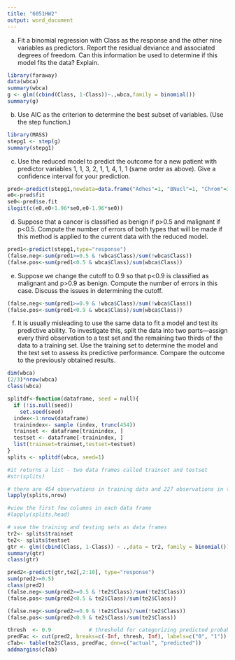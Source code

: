 ```yaml
---
title: "6051HW2"
output: word_document
---
```

(a) Fit a binomial regression with Class as the response and the other nine variables as predictors. Report the residual deviance and associated degrees of freedom. Can this information be used to determine if this model fits the data? Explain.


```r
library(faraway)
data(wbca)
summary(wbca)
g <- glm((cbind(Class, 1-Class))~.,wbca,family = binomial())
summary(g)
```

(b) Use AIC as the criterion to determine the best subset of variables. (Use the step function.)
```r
library(MASS)
stepg1 <- step(g)
summary(stepg1)
```

(c) Use the reduced model to predict the outcome for a new patient with predictor variables 1, 1, 3, 2, 1, 1, 4, 1, 1 (same order as above). Give a confidence interval for your prediction.
```r
pred<-predict(stepg1,newdata=data.frame("Adhes"=1, "BNucl"=1, "Chrom"=3, "Mitos"=1, "NNucl"=1, "Thick"=4, "UShap"=1),se=T)
e0<-pred$fit
se0<-pred$se.fit
ilogit(c(e0,e0+1.96*se0,e0-1.96*se0))
```

(d) Suppose that a cancer is classified as benign if p>0.5 and malignant if p<0.5. Compute the number of errors of both types that will be made if this method is applied to the current data with the reduced model.

```r
pred1<-predict(stepg1,type="response")
(false.neg<-sum(pred1>=0.5 & !wbca$Class)/sum(!wbca$Class))
(false.pos<-sum(pred1<0.5 & wbca$Class)/sum(wbca$Class))
```

(e) Suppose we change the cutoff to 0.9 so that p<0.9 is classified as malignant and p>0.9 as benign. Compute the number of errors in this case. Discuss the issues in determining the cutoff.

```r
(false.neg<-sum(pred1>=0.9 & !wbca$Class)/sum(!wbca$Class))
(false.pos<-sum(pred1<0.9 & wbca$Class)/sum(wbca$Class))
```


(f) It is usually misleading to use the same data to fit a model and test its predictive ability. To investigate this, split the data into two parts—assign every third observation to a test set and the remaining two thirds of the data to a training set. Use the training set to determine the model and the test set to assess its predictive performance. Compare the outcome to the previously obtained results.
```r
dim(wbca)
(2/3)*nrow(wbca)
class(wbca)

splitdf<-function(dataframe, seed = null){
  if (!is.null(seed)) 
    set.seed(seed)
  index<-1:nrow(dataframe)
  trainindex<- sample (index, trunc(454))
  trainset <- dataframe[trainindex, ]
  testset <- dataframe[-trainindex, ]
  list(trainset=trainset,testset=testset)
}
splits <- splitdf(wbca, seed=1)

#it returns a list - two data frames called trainset and testset
#str(splits)

# there are 454 observations in training data and 227 observations in testing data
lapply(splits,nrow)

#view the first few columns in each data frame
#lapply(splits,head)

# save the training and testing sets as data frames
tr2<- splits$trainset
te2<- splits$testset
gtr <- glm((cbind(Class, 1-Class)) ~ .,data = tr2, family = binomial())
summary(gtr)
class(gtr)

pred2<-predict(gtr,te2[,2:10], type="response")
sum(pred2>=0.5)
class(pred2)
(false.neg<-sum(pred2>=0.5 & !te2$Class)/sum(!te2$Class))
(false.pos<-sum(pred2<0.5 & te2$Class)/sum(te2$Class))

(false.neg<-sum(pred2>=0.9 & !te2$Class)/sum(!te2$Class))
(false.pos<-sum(pred2<0.9 & te2$Class)/sum(te2$Class))

thresh  <- 0.9            # threshold for categorizing predicted probabilities
predFac <- cut(pred2, breaks=c(-Inf, thresh, Inf), labels=c("0", "1"))
cTab<- table(te2$Class, predFac, dnn=c("actual", "predicted"))
addmargins(cTab)

```

